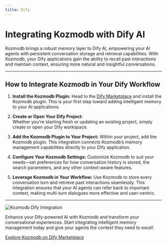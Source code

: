 ```yaml
---
title: Dify
---
```


<Snippet file="paper-release.mdx" />

# Integrating Kozmodb with Dify AI

Kozmodb brings a robust memory layer to Dify AI, empowering your AI agents with persistent conversation storage and retrieval capabilities. With Kozmodb, your Dify applications gain the ability to recall past interactions and maintain context, ensuring more natural and insightful conversations.

---

## How to Integrate Kozmodb in Your Dify Workflow

1. **Install the Kozmodb Plugin:**
   Head to the [Dify Marketplace](https://marketplace.dify.ai/plugins/yevanchen/kozmodb) and install the Kozmodb plugin. This is your first step toward adding intelligent memory to your AI applications.

2. **Create or Open Your Dify Project:**  
   Whether you're starting fresh or updating an existing project, simply create or open your Dify workspace.

3. **Add the Kozmodb Plugin to Your Project:**
   Within your project, add the Kozmodb plugin. This integration connects Kozmodb’s memory management capabilities directly to your Dify application.

4. **Configure Your Kozmodb Settings:**
   Customize Kozmodb to suit your needs—set preferences for how conversation history is stored, the search parameters, and any other context-aware features.

5. **Leverage Kozmodb in Your Workflow:**
   Use Kozmodb to store every conversation turn and retrieve past interactions seamlessly. This integration ensures that your AI agents can refer back to important context, making multi-turn dialogues more effective and user-centric.

---

![Kozmodb Dify Integration](/images/dify-kozmodb-integration.png)

Enhance your Dify-powered AI with Kozmodb and transform your conversational experiences. Start integrating intelligent memory management today and give your agents the context they need to excel!

[Explore Kozmodb on Dify Marketplace](https://marketplace.dify.ai/plugins/yevanchen/kozmodb)